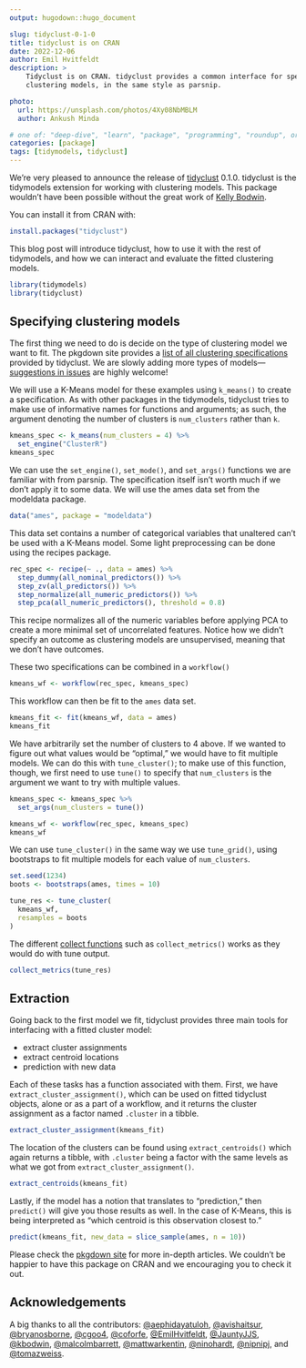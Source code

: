 ```yaml
---
output: hugodown::hugo_document

slug: tidyclust-0-1-0
title: tidyclust is on CRAN
date: 2022-12-06
author: Emil Hvitfeldt
description: >
    Tidyclust is on CRAN. tidyclust provides a common interface for specifying 
    clustering models, in the same style as parsnip.

photo:
  url: https://unsplash.com/photos/4Xy08NbMBLM
  author: Ankush Minda

# one of: "deep-dive", "learn", "package", "programming", "roundup", or "other"
categories: [package] 
tags: [tidymodels, tidyclust]
---
```


<!--
TODO:
* [X] Look over / edit the post's title in the yaml
* [X] Edit (or delete) the description; note this appears in the Twitter card
* [X] Pick category and tags (see existing with `hugodown::tidy_show_meta()`)
* [X] Find photo & update yaml metadata
* [X] Create `thumbnail-sq.jpg`; height and width should be equal
* [X] Create `thumbnail-wd.jpg`; width should be >5x height
* [X] `hugodown::use_tidy_thumbnails()`
* [X] Add intro sentence, e.g. the standard tagline for the package
* [X] `usethis::use_tidy_thanks()`
-->

We're very pleased to announce the release of [tidyclust](https://tidyclust.tidymodels.org/) 0.1.0. tidyclust is the tidymodels extension for working with clustering models. This package wouldn't have been possible without the great work of [Kelly Bodwin](https://twitter.com/KellyBodwin).

You can install it from CRAN with:

```r
install.packages("tidyclust")
```

This blog post will introduce tidyclust, how to use it with the rest of tidymodels, and how we can interact and evaluate the fitted clustering models.

```r
library(tidymodels) 
library(tidyclust)
```

## Specifying clustering models

The first thing we need to do is decide on the type of clustering model we want to fit. The pkgdown site provides a [list of all clustering specifications](https://tidyclust.tidymodels.org/reference/index.html#specifications) provided by tidyclust. We are slowly adding more types of models—[suggestions in issues](https://github.com/tidymodels/tidyclust/issues) are highly welcome!

We will use a K-Means model for these examples using `k_means()` to create a specification. As with other packages in the tidymodels, tidyclust tries to make use of informative names for functions and arguments; as such, the argument denoting the number of clusters is `num_clusters` rather than `k`.

```r
kmeans_spec <- k_means(num_clusters = 4) %>%
  set_engine("ClusterR")
kmeans_spec
```

We can use the `set_engine()`, `set_mode()`, and `set_args()` functions we are familiar with from parsnip. The specification itself isn't worth much if we don't apply it to some data. We will use the ames data set from the modeldata package.

```r
data("ames", package = "modeldata")
```

This data set contains a number of categorical variables that unaltered can't be used with a K-Means model. Some light preprocessing can be done using the recipes package.

```r
rec_spec <- recipe(~ ., data = ames) %>%
  step_dummy(all_nominal_predictors()) %>%
  step_zv(all_predictors()) %>%
  step_normalize(all_numeric_predictors()) %>%
  step_pca(all_numeric_predictors(), threshold = 0.8)
```

This recipe normalizes all of the numeric variables before applying PCA to create a more minimal set of uncorrelated features. Notice how we didn't specify an outcome as clustering models are unsupervised, meaning that we don't have outcomes.

These two specifications can be combined in a `workflow()` 

```r
kmeans_wf <- workflow(rec_spec, kmeans_spec)
```

This workflow can then be fit to the `ames` data set.

```r
kmeans_fit <- fit(kmeans_wf, data = ames)
kmeans_fit
```

We have arbitrarily set the number of clusters to 4 above. If we wanted to figure out what values would be "optimal," we would have to fit multiple models. We can do this with `tune_cluster()`; to make use of this function, though, we first need to use `tune()` to specify that `num_clusters` is the argument we want to try with multiple values.

```r
kmeans_spec <- kmeans_spec %>% 
  set_args(num_clusters = tune())

kmeans_wf <- workflow(rec_spec, kmeans_spec)
kmeans_wf
```

We can use `tune_cluster()` in the same way we use `tune_grid()`, using bootstraps to fit multiple models for each value of `num_clusters`.

```r
set.seed(1234)
boots <- bootstraps(ames, times = 10)

tune_res <- tune_cluster(
  kmeans_wf,
  resamples = boots
)
```

The different [collect functions](https://tune.tidymodels.org/reference/collect_predictions.html) such as `collect_metrics()` works as they would do with tune output.

```r
collect_metrics(tune_res)
```

## Extraction

Going back to the first model we fit, tidyclust provides three main tools for interfacing with a fitted cluster model:

- extract cluster assignments
- extract centroid locations
- prediction with new data

Each of these tasks has a function associated with them. First, we have `extract_cluster_assignment()`, which can be used on fitted tidyclust objects, alone or as a part of a workflow, and it returns the cluster assignment as a factor named `.cluster` in a tibble.

```r
extract_cluster_assignment(kmeans_fit)
```

The location of the clusters can be found using `extract_centroids()` which again returns a tibble, with `.cluster` being a factor with the same levels as what we got from `extract_cluster_assignment()`.

```r
extract_centroids(kmeans_fit)
```

Lastly, if the model has a notion that translates to "prediction," then `predict()` will give you those results as well. In the case of K-Means, this is being interpreted as "which centroid is this observation closest to."

```r
predict(kmeans_fit, new_data = slice_sample(ames, n = 10))
```

Please check the [pkgdown site](https://tidyclust.tidymodels.org/) for more in-depth articles. We couldn't be happier to have this package on CRAN and we encouraging you to check it out.

## Acknowledgements

A big thanks to all the contributors: [&#x0040;aephidayatuloh](https://github.com/aephidayatuloh), [&#x0040;avishaitsur](https://github.com/avishaitsur), [&#x0040;bryanosborne](https://github.com/bryanosborne), [&#x0040;cgoo4](https://github.com/cgoo4), [&#x0040;coforfe](https://github.com/coforfe), [&#x0040;EmilHvitfeldt](https://github.com/EmilHvitfeldt), [&#x0040;JauntyJJS](https://github.com/JauntyJJS), [&#x0040;kbodwin](https://github.com/kbodwin), [&#x0040;malcolmbarrett](https://github.com/malcolmbarrett), [&#x0040;mattwarkentin](https://github.com/mattwarkentin), [&#x0040;ninohardt](https://github.com/ninohardt), [&#x0040;nipnipj](https://github.com/nipnipj), and [&#x0040;tomazweiss](https://github.com/tomazweiss).
